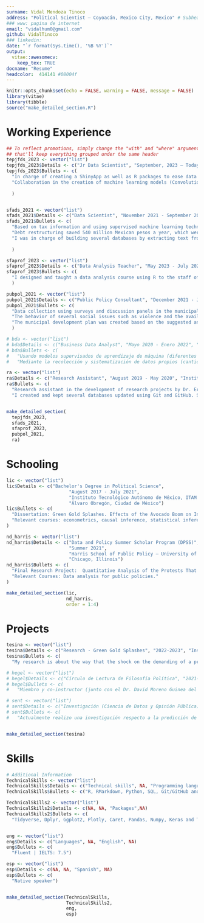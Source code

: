 ```yaml
---
surname: Vidal Mendoza Tinoco
address: "Political Scientist – Coyoacán, Mexico City, Mexico" # Subhead under name 
### www: pagina de internet
email: "vidalhum0@gmail.com"
github: VidalTinoco
### linkedin: 
date: "`r format(Sys.time(), '%B %Y')`"
output: 
  vitae::awesomecv:
    keep_tex: TRUE
docname: "Resume"
headcolor:  414141 #08004f 
---
```


```r
knitr::opts_chunk$set(echo = FALSE, warning = FALSE, message = FALSE)
library(vitae)
library(tibble)
source("make_detailed_section.R")
```


# Working Experience
```r
## To reflect promotions, simply change the "with" and "where" arguments to "" -
## that'll keep everything grouped under the same header
tepjfds_2023 <- vector("list")
tepjfds_2023$Details <- c("Jr Data Scientist", "September, 2023 – Today", "Mexico’s  Federal Judicial Power Election Tribunal (TEPJF in Spanish)", "Coyoacán, Mexico City")
tepjfds_2023$Bullets <- c(
  "In charge of creating a ShinyApp as well as R packages to ease data extraction using SQL queries  from the General Agreements Ministry’s Information System (SISGA in Spanish), in order to respond to requests for information made through the National Transparency Portal.",
  "Collaboration in the creation of machine learning models (Convolutional Neural Networks) using Keras and TensorFlow, to identify handwritten data in the official records of the Mexican National Electoral Institute. This way, making the process of challenges and resolutions in the 2024 election process more efficient."
  
  )


sfads_2021 <- vector("list")
sfads_2021$Details <- c("Data Scientist", "November 2021 - September 2023", "State of Michoacán’s Finances Ministry – Department Head", "Morelia, Michoacán")
sfads_2021$Bullets <- c(
  "Based on tax information and using supervised machine learning techniques (lasso and ridge regression), I built a couple of models to predict trends in tax collection (forecasting) as well as estimating tax multipliers (such as fiscal stress). This way, we monitored the state’s government’s ability to meet its financial obligations, resulting in the restructuring of public debt.",
  "Debt restructuring saved 540 million Mexican pesos a year, which were invested in several social programs. Public spending was directed to various sectors of the population to comply with the state government's plan using unsupervised machine learning methods (K‑means clustering).",
  "I was in charge of building several databases by extracting text from physical documents. I did this using a supervised machine learning model that classifies the text according to its structure and content."
  
  )

sfaprof_2023 <- vector("list")
sfaprof_2023$Details <- c("Data Analysis Teacher", "May 2023 - July 2023", "State of Michoacán’s Finances Ministry – Department Head", "Morelia, Michoacán")
sfaprof_2023$Bullets <- c(
  "I designed and taught a data analysis course using R to the staff of the State of Michoacán’s Finances Ministry. Introduction to R programming language, manipulating data using Dplyr, data visualization using Ggplot2 and Plotly, are among the topics I taught, in addition to creating reports using RMarkdown."
  )

pubpol_2021 <- vector("list")
pubpol_2021$Details <- c("Public Policy Consultant", "December 2021 - June 2022", "City Council of Erongarícuaro, in the State of Michoacán – External Consultant", "Erongarícuaro, Michoacán (Hybrid)")
pubpol_2021$Bullets <- c(
  "Data collection using surveys and discussion panels in the municipality of Erongarícuaro in the State of Michoacán to identify development issues at municipal level.",
  "The behavior of several social issues such as violence and the availability of drinking water during the year were estimated using time series regressions that included seasonal dichotomous variables.",
  "The municipal development plan was created based on the suggested analyses, where public policies are structured to prevent and relieve obstacles for the municipality’s social welfare."
  )

# bda <- vector("list")
# bda$Details <- c("Business Data Analyst", "Mayo 2020 - Enero 2022", "Herabes S.A. de C.V.", "Morelia, Michoacán (Remoto)")
# bda$Bullets <- c(
#   "Usando modelos supervisados de aprendizaje de máquina (diferentes tipos de regresiones) predecimos las ventas y consecuentemente estimamos la demanda de insumos durante la pandemia para ayudar a reducir la merma en los insumos de producción (forecasting). Resultando en un aumento del 13% en las utilidades mensuales respecto al semestre anterior y una reducción del 40% en la merma de insumos.",
#   "Mediante la recolección y sistematización de datos propios (cantidad de clientes y comandas por dia) y constante alimentacion de datos de fuentes oficiales (datos de covid) creamos una base de datos para alimentar nuestros modelos. ")

ra <- vector("list")
ra$Details <- c("Research Assistant", "August 2019 - May 2020", "Instituto Tecnológico Autónomo de México, ITAM (Mexican Autonomous Technological Institute)", "Álvaro Obregón, Ciudad de México")
ra$Bullets <- c(
  "Research assistant in the development of research projects by Dr. Eric Magar (ITAM).",
  "I created and kept several databases updated using Git and GitHub. Such databases were related to research in the subject of public election. One of them was about the change in electoral preferences in Mexico.")


make_detailed_section(
  tepjfds_2023,
  sfads_2021,
  sfaprof_2023,
  pubpol_2021,
  ra)
```

# Schooling

```r
lic <- vector("list")
lic$Details <- c("Bachelor's Degree in Political Science", 
                       "August 2017 - July 2021", 
                       "Instituto Tecnológico Autónomo de México, ITAM (Mexican Autonomous Technological Institute)", 
                       "Álvaro Obregón, Ciudad de México")
lic$Bullets <- c(
  "Dissertation: Green Gold Splashes. Effects of the Avocado Boom on Income Inequality in the State of Michoacán.",
  "Relevant courses: econometrics, causal inference, statistical inference, probability, algebra (including matrix algebra), differential and integral calculus."
)

nd_harris <- vector("list")
nd_harris$Details <- c("Data and Policy Summer Scholar Program (DPSS)", 
                       "Summer 2021", 
                       "Harris School of Public Policy – University of Chicago", 
                       "Chicago, Illinois")
nd_harris$Bullets <- c(
  "Final Research Project:  Quantitative Analysis of the Protests That Were Causes by the Murder of George Floyd in the United States.",
  "Relevant Courses: Data analysis for public policies."
)

make_detailed_section(lic,
                      nd_harris,
                      order = 1:4)
```

\pagebreak

# Projects

```r
tesina <- vector("list")
tesina$Details <- c("Research - Green Gold Splashes", "2022-2023", "Instituto Tecnológico Autónomo de México, ITAM (Mexican Autonomous Technological Institute) - Supervised by Dra. Antonella Bandiera", "Remote")
tesina$Bullets <- c(
  "My research is about the way that the shock on the demanding of a product such as avocado affects income inequality in the areas where it is grown. To do this, I used data from formal income in the state of Michoacán to calculate the Gini coefficient per municipality from 2003 to 2020. I compared these data through a difference in difference design (Diff in Diff), using Event Study Models and Two Way Fixed Effects.")

# hegel <- vector("list")
# hegel$Details <- c("Círculo de Lectura de Filosofía Política", "2021-2023","Extracurricular - Voluntario", "Remoto")
# hegel$Bullets <- c(
#   "Miembro y co-instructor (junto con el Dr. David Moreno Guinea del ITAM) de un círculo de lectura  extra curricular enfocado en Alexandre Kojève y Friedrich Hegel. Impartiendo las sesiones relacionadas al estudio de la obra de Jorge Luis Borges desde una perspectiva Hegeliana.")

# sent <- vector("list")
# sent$Details <- c("Investigación (Ciencia de Datos y Opinión Pública) - De Twitter a las Urnas", "2023","Extracurricular", "Remoto")
# sent$Bullets <- c(
#   "Actualmente realizo una investigación respecto a la predicción de resultados electorales mediante el análisis de sentimiento. El objetivo es averiguar si el estudio de la opinión pública con datos de Twitter pudo haber predicho los resultados electorales de la elección de 2023 a gobernador del Estado de México.")


make_detailed_section(tesina)
```




# Skills
```r
# Additional Information
TechnicalSkills <- vector("list")
TechnicalSkills$Details <- c("Technical skills", NA, "Programming languages",NA)
TechnicalSkills$Bullets <- c("R, RMarkdown, Python, SQL, Git/GitHub and Latex.")

TechnicalSkills2 <- vector("list")
TechnicalSkills2$Details <- c(NA, NA, "Packages",NA)
TechnicalSkills2$Bullets <- c(
  "Tidyverse, Dplyr, Ggplot2, Plotly, Caret, Pandas, Numpy, Keras and TensorFlow.")


eng <- vector("list")
eng$Details <- c("Languages", NA, "English", NA)
eng$Bullets <- c(
  "Fluent | IELTS: 7.5")

esp <- vector("list")
esp$Details <- c(NA, NA, "Spanish", NA)
esp$Bullets <- c(
  "Native speaker")


make_detailed_section(TechnicalSkills,
                      TechnicalSkills2,
                      eng,
                      esp)
```

